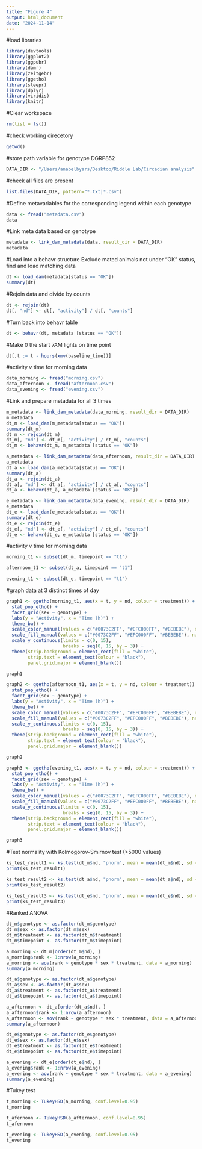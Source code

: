 ```yaml
---
title: "Figure 4"
output: html_document
date: "2024-11-14"
---
```


#load libraries
```r
library(devtools)
library(ggplot2)
library(ggpubr)
library(damr)
library(zeitgebr)
library(ggetho)
library(sleepr)
library(dplyr)
library(viridis)
library(knitr)
```

#Clear workspace
```r
rm(list = ls())
```

#check working direcetory
```r
getwd()
```
#store path variable for genotype DGRP852
```r
DATA_DIR <- "/Users/anabelbyars/Desktop/Riddle Lab/Circadian analysis"
```
#check all files are present
```r
list.files(DATA_DIR, pattern="*.txt|*.csv")
```

#Define metavariables for the corresponding legend within each genotype
```r
data <- fread("metadata.csv")
data
```
#Link meta data based on genotype
```r
metadata <- link_dam_metadata(data, result_dir = DATA_DIR)
metadata
```
#Load into a behavr structure
Exclude mated animals not under "OK" status, find and load matching data
```r
dt <- load_dam(metadata[status == "OK"])
summary(dt)
```

#Rejoin data and divide by counts
```r
dt <- rejoin(dt)
dt[, "nd"] <- dt[, "activity"] / dt[, "counts"]
```
#Turn back into behavr table
```r
dt <- behavr(dt, metadata [status == "OK"])
```
#Make 0 the start 7AM lights on time point
```r
dt[,t := t - hours(xmv(baseline_time))]
```

#activity v time for morning data
```r
data_morning <- fread("morning.csv")
data_afternoon <- fread("afternoon.csv")
data_evening <- fread("evening.csv")
```

#Link and prepare metadata for all 3 times
```r
m_metadata <- link_dam_metadata(data_morning, result_dir = DATA_DIR)
m_metadata
dt_m <- load_dam(m_metadata[status == "OK"])
summary(dt_m)
dt_m <- rejoin(dt_m)
dt_m[, "nd"] <- dt_m[, "activity"] / dt_m[, "counts"]
dt_m <- behavr(dt_m, m_metadata [status == "OK"])

a_metadata <- link_dam_metadata(data_afternoon, result_dir = DATA_DIR)
a_metadata
dt_a <- load_dam(a_metadata[status == "OK"])
summary(dt_a)
dt_a <- rejoin(dt_a)
dt_a[, "nd"] <- dt_a[, "activity"] / dt_a[, "counts"]
dt_a <- behavr(dt_a, a_metadata [status == "OK"])

e_metadata <- link_dam_metadata(data_evening, result_dir = DATA_DIR)
e_metadata
dt_e <- load_dam(e_metadata[status == "OK"])
summary(dt_e)
dt_e <- rejoin(dt_e)
dt_e[, "nd"] <- dt_e[, "activity"] / dt_e[, "counts"]
dt_e <- behavr(dt_e, e_metadata [status == "OK"])
```

#activity v time for morning data
```r
morning_t1 <- subset(dt_m, timepoint == "t1")

afternoon_t1 <- subset(dt_a, timepoint == "t1")

evening_t1 <- subset(dt_e, timepoint == "t1")
```
#graph data at 3 distinct times of day
```r
graph1 <- ggetho(morning_t1, aes(x = t, y = nd, colour = treatment)) + 
  stat_pop_etho() +
  facet_grid(sex ~ genotype) +
  labs(y = "Activity", x = "Time (h)") + 
  theme_bw() +
  scale_color_manual(values = c("#0073C2FF", "#EFC000FF", "#BEBEBE"), name = "Treatment") +
  scale_fill_manual(values = c("#0073C2FF", "#EFC000FF", "#BEBEBE"), name = "Treatment") +
  scale_y_continuous(limits = c(0, 15),
                     breaks = seq(0, 15, by = 3)) +
  theme(strip.background = element_rect(fill = "white"), 
        strip.text = element_text(colour = "black"),
        panel.grid.major = element_blank()) 

graph1
```
```r
graph2 <- ggetho(afternoon_t1, aes(x = t, y = nd, colour = treatment)) + 
  stat_pop_etho() +
  facet_grid(sex ~ genotype) +
  labs(y = "Activity", x = "Time (h)") + 
  theme_bw() +
  scale_color_manual(values = c("#0073C2FF", "#EFC000FF", "#BEBEBE"), name = "Treatment") +
  scale_fill_manual(values = c("#0073C2FF", "#EFC000FF", "#BEBEBE"), name = "Treatment") +
  scale_y_continuous(limits = c(0, 15),
                     breaks = seq(0, 15, by = 3)) +
  theme(strip.background = element_rect(fill = "white"), 
        strip.text = element_text(colour = "black"),
        panel.grid.major = element_blank())

graph2
```
```r
graph3 <- ggetho(evening_t1, aes(x = t, y = nd, colour = treatment)) + 
  stat_pop_etho() +
  facet_grid(sex ~ genotype) +
  labs(y = "Activity", x = "Time (h)") + 
  theme_bw() +
  scale_color_manual(values = c("#0073C2FF", "#EFC000FF", "#BEBEBE"), name = "Treatment") +
  scale_fill_manual(values = c("#0073C2FF", "#EFC000FF", "#BEBEBE"), name = "Treatment") +
  scale_y_continuous(limits = c(0, 15),
                     breaks = seq(0, 15, by = 3)) +
  theme(strip.background = element_rect(fill = "white"), 
        strip.text = element_text(colour = "black"),
        panel.grid.major = element_blank()) 

graph3
```

#Test normality with Kolmogorov-Smirnov test (>5000 values)

```r
ks_test_result1 <- ks.test(dt_m$nd, "pnorm", mean = mean(dt_m$nd), sd = sd(dt_m$nd))
print(ks_test_result1)

ks_test_result2 <- ks.test(dt_a$nd, "pnorm", mean = mean(dt_a$nd), sd = sd(dt_a$nd))
print(ks_test_result2)

ks_test_result3 <- ks.test(dt_e$nd, "pnorm", mean = mean(dt_e$nd), sd = sd(dt_e$nd))
print(ks_test_result3)
```

#Ranked ANOVA
```r
dt_m$genotype <- as.factor(dt_m$genotype)
dt_m$sex <- as.factor(dt_m$sex)
dt_m$treatment <- as.factor(dt_m$treatment)
dt_m$timepoint <- as.factor(dt_m$timepoint)

a_morning <- dt_m[order(dt_m$nd), ]
a_morning$rank <- 1:nrow(a_morning)
a_morning <- aov(rank ~ genotype * sex * treatment, data = a_morning)
summary(a_morning)
```
```r
dt_a$genotype <- as.factor(dt_a$genotype)
dt_a$sex <- as.factor(dt_a$sex)
dt_a$treatment <- as.factor(dt_a$treatment)
dt_a$timepoint <- as.factor(dt_a$timepoint)

a_afternoon <- dt_a[order(dt_a$nd), ]
a_afternoon$rank <- 1:nrow(a_afternoon)
a_afternoon <- aov(rank ~ genotype * sex * treatment, data = a_afternoon)
summary(a_afternoon)
```
```r
dt_e$genotype <- as.factor(dt_e$genotype)
dt_e$sex <- as.factor(dt_e$sex)
dt_e$treatment <- as.factor(dt_e$treatment)
dt_e$timepoint <- as.factor(dt_e$timepoint)

a_evening <- dt_e[order(dt_e$nd), ]
a_evening$rank <- 1:nrow(a_evening)
a_evening <- aov(rank ~ genotype * sex * treatment, data = a_evening)
summary(a_evening)
```

#Tukey test
```r
t_morning <- TukeyHSD(a_morning, conf.level=0.95)
t_morning
```
```r
t_afernoon <- TukeyHSD(a_afternoon, conf.level=0.95)
t_afernoon
```
```r
t_evening <- TukeyHSD(a_evening, conf.level=0.95)
t_evening
```


